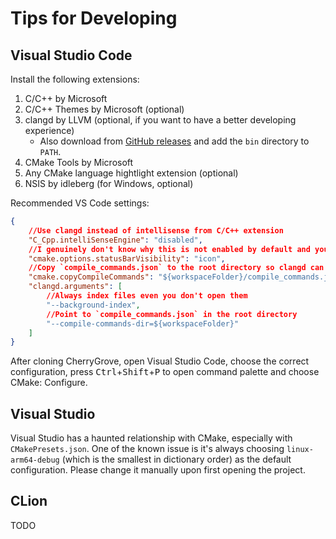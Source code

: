 ﻿# Tips for Developing

## Visual Studio Code

Install the following extensions:

1. C/C++ by Microsoft
2. C/C++ Themes by Microsoft (optional)
3. clangd by LLVM (optional, if you want to have a better developing experience)
    - Also download from [GitHub releases](https://github.com/clangd/clangd/releases/latest) and add the `bin` directory to `PATH`.
4. CMake Tools by Microsoft
5. Any CMake language hightlight extension (optional)
6. NSIS by idleberg (for Windows, optional)

Recommended VS Code settings:
```json
{
    //Use clangd instead of intellisense from C/C++ extension
    "C_Cpp.intelliSenseEngine": "disabled",
    //I genuinely don't know why this is not enabled by default and you just need to Ctrl+Shift+P for everything
    "cmake.options.statusBarVisibility": "icon",
    //Copy `compile_commands.json` to the root directory so clangd can refer to it
    "cmake.copyCompileCommands": "${workspaceFolder}/compile_commands.json",
    "clangd.arguments": [
        //Always index files even you don't open them
        "--background-index",
        //Point to `compile_commands.json` in the root directory
        "--compile-commands-dir=${workspaceFolder}"
    ]
}
```

After cloning CherryGrove, open Visual Studio Code, choose the correct configuration, press <kbd>Ctrl</kbd>+<kbd>Shift</kbd>+<kbd>P</kbd> to open command palette and choose CMake: Configure.

## Visual Studio

Visual Studio has a haunted relationship with CMake, especially with `CMakePresets.json`. One of the known issue is it's always choosing `linux-arm64-debug` (which is the smallest in dictionary order) as the default configuration. Please change it manually upon first opening the project.

## CLion

TODO